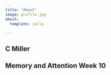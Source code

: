 ---
title: "About"
image: profile.jpg
about:
  template: jolla
 
---

## C Miller

## Memory and Attention Week 10
